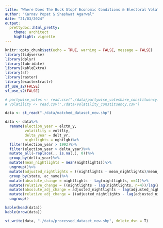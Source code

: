 ```yaml
---
title: "Where Does The Buck Stop? Economic Conditions & Electoral Volatility"
author: "Karnav Popat & Shashwat Agarwal"
date: "21/03/2024"
output: 
  prettydoc::html_pretty:
    theme: architect
    highlight: vignette
---
```


```r
knitr::opts_chunk$set(echo = TRUE, warning = FALSE, message = FALSE)
library(tidyverse)
library(dplyr)
library(lubridate)
library(kableExtra)
library(sf)
library(raster)
library(exactextractr)
sf_use_s2(FALSE)
sf_use_s2(FALSE)
```

```r
# partywise_votes <- read.csv("./data/partywise_voteshare_constituency.csv")
# volatility <- read.csv("./data/volatility_constituency.csv")

data <- st_read("./data/matched_dataset_new.shp")
```

``` r
data <- data%>%
  rename(election_year = elctn_y,
         volatility = voltlty,
         delta_year = delt_yr,
         nightlights = nghtlgh)%>%
  filter(election_year > 1992)%>%
  filter(election_year > delta_year)%>%
  mutate_all(~replace(., is.na(.), 0))%>%
  group_by(delta_year)%>%
  mutate(mean_nightlights = mean(nightlights))%>%
  ungroup()%>%
  mutate(adjusted_nightlights = ((nightlights - mean_nightlights)/mean_nightlights) * 100)%>%
  group_by(state, ac_name)%>%
  mutate(absolute_change = nightlights - lag(nightlights, n=4))%>%
  mutate(relative_change = ((nightlights - lag(nightlights, n=4))/lag(nightlights, n=4)) * 100)%>%
  mutate(absolute_adj_change = adjusted_nightlights - lag(adjusted_nightlights, n=4))%>%
  mutate(relative_adj_change = ((adjusted_nightlights - lag(adjusted_nightlights, n=4))/lag(adjusted_nightlights, n=4)) * 100)%>%
  ungroup()

```

``` r
kable(head(data))
kable(nrow(data))
```

``` r
st_write(data, "./data/processed_dataset_new.shp", delete_dsn = T)
```

